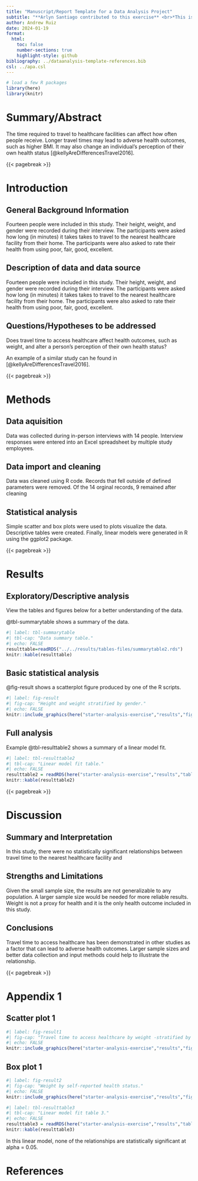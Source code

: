 ```yaml
---
title: "Manuscript/Report Template for a Data Analysis Project"
subtitle: "**Arlyn Santiago contributed to this exercise** <br>*This is a class exercise using fabricated data*"
author: Andrew Ruiz
date: 2024-01-19
format:
  html:
    toc: false
    number-sections: true
    highlight-style: github
bibliography: ../dataanalysis-template-references.bib
csl: ../apa.csl
---
```


```{=html}
<!--The structure below is one possible setup for a data analysis project (including the course project). For a manuscript, adjust as needed. 
You don't need to have exactly these sections, but the content covering those sections should be addressed.

This uses MS Word as output format. [See here](https://quarto.org/docs/output-formats/ms-word.html) for more information. You can switch to other formats, like html or pdf. See [the Quarto documentation](https://quarto.org/) for other formats. -->
```
```r
# load a few R packages
library(here)
library(knitr)
```

<!--this is made up data so the summary will also be fabricated for the purpose of this exercise. -->

# Summary/Abstract

The time required to travel to healthcare facilities can affect how often people receive. Longer travel times may lead to adverse health outcomes, such as higher BMI. It may also change an individual's perception of their own health status [@kellyAreDifferencesTravel2016].

{{< pagebreak >}}

# Introduction

## General Background Information

Fourteen people were included in this study. Their height, weight, and gender were recorded during their interview. The participants were asked how long (in minutes) it takes takes to travel to the nearest healthcare facility from their home. The participants were also asked to rate their health from using poor, fair, good, excellent.

## Description of data and data source

Fourteen people were included in this study. Their height, weight, and gender were recorded during their interview. The participants were asked how long (in minutes) it takes takes to travel to the nearest healthcare facility from their home. The participants were also asked to rate their health from using poor, fair, good, excellent.

## Questions/Hypotheses to be addressed

Does travel time to access healthcare affect health outcomes, such as weight, and alter a person's perception of their own health status?

An example of a similar study can he found in [@kellyAreDifferencesTravel2016].

{{< pagebreak >}}

# Methods

 <!--*Describe your methods. That should describe the data, the cleaning processes, and the analysis approaches. You might want to provide a shorter description here and all the details in the supplement.*-->

## Data aquisition
Data was collected during in-person interviews with 14 people. Interview responses were entered into an Excel spreadsheet by multiple study employees. 


## Data import and cleaning
Data was cleaned using R code. Records that fell outside of defined parameters were removed. Of the 14 orginal records, 9 remained after cleaning


## Statistical analysis

Simple scatter and box plots were used to plots visualize the data. Descriptive tables were created. Finally, linear models were generated in R using the ggplot2 package. 

{{< pagebreak >}}

# Results

## Exploratory/Descriptive analysis

View the tables and figures below for a better understanding of the data. 

@tbl-summarytable shows a summary of the data.

<!-- Note the loading of the data providing a **relative** path using the `../../` notation. (Two dots means a folder up). You never want to specify an **absolute** path like `C:\ahandel\myproject\results\` because if you share this with someone, it won't work for them since they don't have that path. You can also use the `here` R package to create paths. See examples of that below. **I recommend the `here` package, but I'm showing the other approach here just in case you encounter it.**-->

```r
#| label: tbl-summarytable
#| tbl-cap: "Data summary table."
#| echo: FALSE
resulttable=readRDS("../../results/tables-files/summarytable2.rds")
knitr::kable(resulttable)
```

## Basic statistical analysis

<!--*To get some further insight into your data, if reasonable you could compute simple statistics (e.g. simple models with 1 predictor) to look for associations between your outcome(s) and each individual predictor variable. Though note that unless you pre-specified the outcome and main exposure, any "p\<0.05 means statistical significance" interpretation is not valid.*-->

@fig-result shows a scatterplot figure produced by one of the R scripts.

```r
#| label: fig-result
#| fig-cap: "Height and weight stratified by gender."
#| echo: FALSE
knitr::include_graphics(here("starter-analysis-exercise","results","figures","height-weight-stratified.png"))
```

## Full analysis

<!--*Use one or several suitable statistical/machine learning methods to analyze your data and to produce meaningful figures, tables, etc. This might again be code that is best placed in one or several separate R scripts that need to be well documented. You want the code to produce figures and data ready for display as tables, and save those. Then you load them here.*-->

Example @tbl-resulttable2 shows a summary of a linear model fit.

```r
#| label: tbl-resulttable2
#| tbl-cap: "Linear model fit table."
#| echo: FALSE
resulttable2 = readRDS(here("starter-analysis-exercise","results","tables-files","resulttable2.rds"))
knitr::kable(resulttable2)
```

{{< pagebreak >}}

# Discussion

## Summary and Interpretation

In this study, there were no statistically significant relationships between travel time to the nearest healthcare facility and

## Strengths and Limitations

Given the small sample size, the results are not generalizable to any population. A larger sample size would be needed for more reliable results.
Weight is not a proxy for health and it is the only health outcome included in this study.

## Conclusions

Travel time to access healthcare has been demonstrated in other studies as a factor that can lead to adverse health outcomes. Larger sample sizes and better data collection and input methods could help to illustrate the relationship. 

<!--*Include citations in your Rmd file using bibtex, the list of references will automatically be placed at the end*

This paper [@leek2015] discusses types of analyses.

These papers [@mckay2020; @mckay2020a] are good examples of papers published using a fully reproducible setup similar to the one shown in this template.

Note that this cited reference will show up at the end of the document, the reference formatting is determined by the CSL file specified in the YAML header. Many more style files for almost any journal [are available](https://www.zotero.org/styles). You also specify the location of your bibtex reference file in the YAML. You can call your reference file anything you like, I just used the generic word `references.bib` but giving it a more descriptive name is probably better.-->

{{< pagebreak >}}

# Appendix 1

## Scatter plot 1
```r
#| label: fig-result1
#| fig-cap: "Travel time to access healthcare by weight -stratified by gender."
#| echo: FALSE
knitr::include_graphics(here("starter-analysis-exercise","results","figures","HC_time_by_Weight_stratified.png"))
```

## Box plot 1

```r
#| label: fig-result2
#| fig-cap: "Weight by self-reported health status."
#| echo: FALSE
knitr::include_graphics(here("starter-analysis-exercise","results","figures","Weight_by_SR_health.png"))
```



```r
#| label: tbl-resulttable3
#| tbl-cap: "Linear model fit table 3."
#| echo: FALSE
resulttable3 = readRDS(here("starter-analysis-exercise","results","tables-files","resulttable3.rds"))
knitr::kable(resulttable3)
```
In this linear model, none of the relationships are statistically significant at alpha = 0.05.

# References
